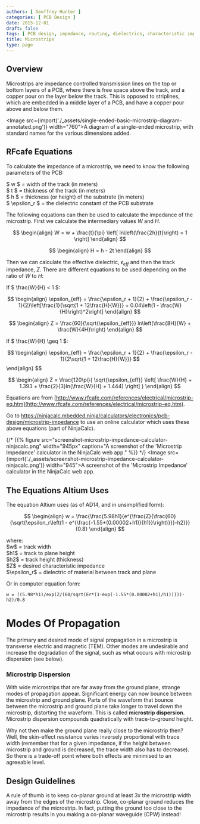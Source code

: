 ```yaml
---
authors: [ Geoffrey Hunter ]
categories: [ PCB Design ]
date: 2015-12-01
draft: false
tags: [ PCB design, impedance, routing, dielectrics, characteristic impedance, waveguides, microstrips, striplines ]
title: Microstrips
type: page
---
```



## Overview

Microstrips are impedance controlled transmission lines on the top or bottom layers of a PCB, where there is free space above the track, and a copper pour on the layer below the track. This is opposed to striplines, which are embedded in a middle layer of a PCB, and have a copper pour above and below them.

<Image src={import('./_assets/single-ended-basic-microstrip-diagram-annotated.png')} width="760">A diagram of a single-ended microstrip, with standard names for the various dimensions added.</Image>

## RFcafe Equations

To calculate the impedance of a microstrip, we need to know the following parameters of the PCB:

<p className="centered">    $ w $ = width of the track (in meters)<br/>
    $ t $ = thickness of the track (in meters)<br/>  
    $ h $ = thickness (or height) of the substrate (in meters)<br/>
    $ \epsilon_r $ = the dielectric constant of the PCB substrate<br/></p>

The following equations can then be used to calculate the impedance of the microstrip. First we calculate the intermediary values $W$ and $H$.

$$
\begin{align}
W = w + \frac{t}{\pi} \left[ ln\left(\frac{2h}{t}\right) = 1 \right]
\end{align}
$$

$$
\begin{align}
H = h - 2t
\end{align}
$$

Then we can calculate the effective dielectric, $\epsilon_{eff}$ and then the track impedance, $Z$. There are different equations to be used depending on the ratio of $W$ to $H$:

If $ \frac{W}{H} < 1 $:

$$
\begin{align}
\epsilon_{eff} = \frac{\epsilon_r + 1}{2} + \frac{\epsilon_r - 1}{2}\left[\frac{1}{\sqrt{1 + 12\frac{H}{W}}} + 0.04\left(1 - \frac{W}{H}\right)^2\right]
\end{align}
$$

$$
\begin{align}
Z = \frac{60}{\sqrt{\epsilon_{eff}}} ln\left(\frac{8H}{W} + \frac{W}{4H}\right)
\end{align}
$$

If $ \frac{W}{H} \geq 1 $:

$$
\begin{align}
\epsilon_{eff} = \frac{\epsilon_r + 1}{2} + \frac{\epsilon_r - 1}{2\sqrt{1 + 12\frac{H}{W}}} $$  </div>
\end{align}
$$

$$
\begin{align}
Z = \frac{120\pi}{ \sqrt{\epsilon_{eff}} \left[ \frac{W}{H} + 1.393 + \frac{2}{3}ln(\frac{W}{H} + 1.444) \right] }
\end{align}
$$

Equations are from [http://www.rfcafe.com/references/electrical/microstrip-eq.htm](http://www.rfcafe.com/references/electrical/microstrip-eq.htm).

Go to https://ninjacalc.mbedded.ninja/calculators/electronics/pcb-design/microstrip-impedance to use an online calculator which uses these above equations (part of NinjaCalc).

{/* {{% figure src="screenshot-microstrip-impedance-calculator-ninjacalc.png" width="945px" caption="A screenshot of the 'Microstrip Impedance' calculator in the NinjaCalc web app."  %}} */}
<Image src={import('./_assets/screenshot-microstrip-impedance-calculator-ninjacalc.png')} width="945">A screenshot of the 'Microstrip Impedance' calculator in the NinjaCalc web app.</Image>

## The Equations Altium Uses

The equation Altium uses (as of AD14, and in unsimplified form):

$$
\begin{align}
w = \frac{\frac{5.98h1}{e^{\frac{Z}{\frac{60}{\sqrt{\epsilon_r\left(1 - e^{\frac{-1.55*(0.00002+h1)}{h1}}\right)}}}-h2}}}{0.8}
\end{align}
$$

<p className="centered">    where:<br/>
    $w$ = track width<br/>
    $h1$ = track to plane height<br/>
    $h2$ = track height (thickness)<br/>
    $Z$ = desired characteristic impedance<br/>
    $\epsilon_r$ = dielectric of material between track and plane<br/></p>

Or in computer equation form:

```text
w = ((5.98*h1)/exp(Z/(60/sqrt(Er*(1-exp(-1.55*(0.00002+h1)/h1)))))-h2)/0.8
```
    
# Modes Of Propagation

The primary and desired mode of signal propagation in a microstrip is transverse electric and magnetic (TEM). Other modes are undesirable and increase the degradation of the signal, such as what occurs with microstrip dispersion (see below).

### Microstrip Dispersion

With wide microstrips that are far away from the ground plane, strange modes of propagation appear. Significant energy can now bounce between the microstrip and ground plane. Parts of the waveform that bounce between the microstrip and ground plane take longer to travel down the microstrip, distorting the waveform. This is called **microstrip dispersion**. Microstrip dispersion compounds quadratically with trace-to-ground height.

Why not then make the ground plane really close to the microstrip then? Well, the skin-effect resistance varies inversely proportional with trace width (remember that for a given impedance, if the height between microstrip and ground is decreased, the trace width also has to decrease). So there is a trade-off point where both effects are minimised to an agreeable level.

## Design Guidelines

A rule of thumb is to keep co-planar ground at least 3x the microstrip width away from the edges of the microstrip. Close, co-planar ground reduces the impedance of the microstrip. In fact, putting the ground too close to the microstrip results in you making a co-planar waveguide (CPW) instead!
